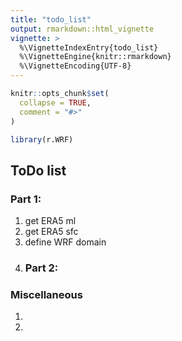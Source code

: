 ```yaml
---
title: "todo_list"
output: rmarkdown::html_vignette
vignette: >
  %\VignetteIndexEntry{todo_list}
  %\VignetteEngine{knitr::rmarkdown}
  %\VignetteEncoding{UTF-8}
---
```


```r
knitr::opts_chunk$set(
  collapse = TRUE,
  comment = "#>"
)
```

```r
library(r.WRF)
```

## ToDo list 

### Part 1:
1. get ERA5 ml 
2. get ERA5 sfc 
3. define WRF domain 
4. 
### Part 2:


### Miscellaneous
1. 
2. 
